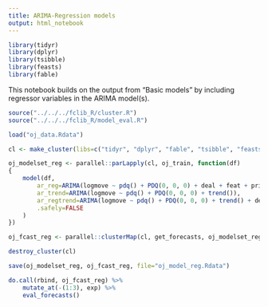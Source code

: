```yaml
---
title: ARIMA-Regression models
output: html_notebook
---
```


```r
library(tidyr)
library(dplyr)
library(tsibble)
library(feasts)
library(fable)
```

This notebook builds on the output from "Basic models" by including regressor variables in the ARIMA model(s).

```r
source("../../../fclib_R/cluster.R")
source("../../../fclib_R/model_eval.R")

load("oj_data.Rdata")

cl <- make_cluster(libs=c("tidyr", "dplyr", "fable", "tsibble", "feasts"))

oj_modelset_reg <- parallel::parLapply(cl, oj_train, function(df)
{
    model(df,
        ar_reg=ARIMA(logmove ~ pdq() + PDQ(0, 0, 0) + deal + feat + price + maxpricediff),
        ar_trend=ARIMA(logmove ~ pdq() + PDQ(0, 0, 0) + trend()),
        ar_regtrend=ARIMA(logmove ~ pdq() + PDQ(0, 0, 0) + trend() + deal + feat + price + maxpricediff),
        .safely=FALSE
    )
})

oj_fcast_reg <- parallel::clusterMap(cl, get_forecasts, oj_modelset_reg, oj_test)

destroy_cluster(cl)

save(oj_modelset_reg, oj_fcast_reg, file="oj_model_reg.Rdata")

do.call(rbind, oj_fcast_reg) %>%
    mutate_at(-(1:3), exp) %>%
    eval_forecasts()
```
